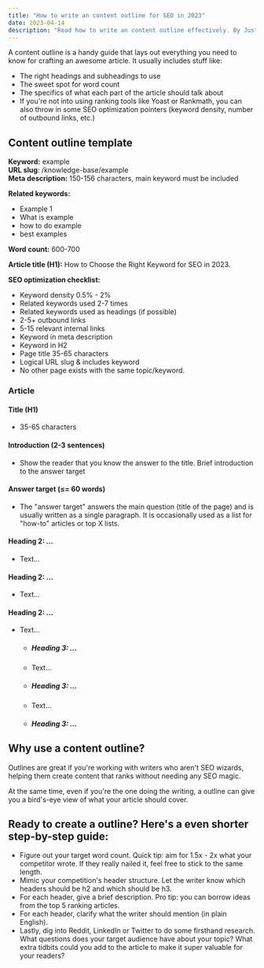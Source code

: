 ```yaml
---
title: "How to write an content outline for SEO in 2023"
date: 2023-04-14
description: "Read how to write an content outline effectively. By Justin Kuijpers"
---
```


A content outline is a handy guide that lays out everything you need to know for crafting an awesome article. It usually includes stuff like:

- The right headings and subheadings to use
- The sweet spot for word count
- The specifics of what each part of the article should talk about
- If you're not into using ranking tools like Yoast or Rankmath, you can also throw in some SEO optimization pointers (keyword density, number of outbound links, etc.)

## Content outline template

**Keyword:** example  
**URL slug**: /knowledge-base/example  
**Meta description:** 150-156 characters, main keyword must be included

**Related keywords:**

- Example 1
- What is example
- how to do example
- best examples

**Word count:** 600-700

**Article title (H1):** How to Choose the Right Keyword for SEO in 2023.

**SEO optimization checklist:**

- Keyword density 0.5% - 2%
- Related keywords used 2-7 times
- Related keywords used as headings (if possible)
- 2-5+ outbound links
- 5-15 relevant internal links
- Keyword in meta description
- Keyword in H2
- Page title 35-65 characters
- Logical URL slug & includes keyword
- No other page exists with the same topic/keyword.

### Article

#### Title (H1)

- 35-65 characters

#### Introduction (2-3 sentences)

- Show the reader that you know the answer to the title. Brief introduction to the answer target

#### Answer target (≤= 60 words)

- The "answer target" answers the main question (title of the page) and is usually written as a single paragraph. It is occasionally used as a list for "how-to" articles or top X lists.

#### Heading 2: …

- Text…

#### Heading 2: …

- Text…

#### Heading 2: …

- Text…
  - ##### Heading 3: …
  - Text…
  - ##### Heading 3: …
  - Text…
  - ##### Heading 3: …

## Why use a content outline?

Outlines are great if you're working with writers who aren't SEO wizards, helping them create content that ranks without needing any SEO magic.

At the same time, even if you're the one doing the writing, a outline can give you a bird's-eye view of what your article should cover.

## Ready to create a outline? Here's a even shorter step-by-step guide:

- Figure out your target word count. Quick tip: aim for 1.5x - 2x what your competitor wrote. If they really nailed it, feel free to stick to the same length.
- Mimic your competition's header structure. Let the writer know which headers should be h2 and which should be h3.
- For each header, give a brief description. Pro tip: you can borrow ideas from the top 5 ranking articles.
- For each header, clarify what the writer should mention (in plain English).
- Lastly, dig into Reddit, LinkedIn or Twitter to do some firsthand research. What questions does your target audience have about your topic? What extra tidbits could you add to the article to make it super valuable for your readers?
